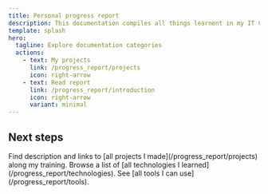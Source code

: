 ```yaml
---
title: Personal progress report
description: This documentation compiles all things learnent in my IT CFC training.
template: splash
hero:
  tagline: Explore documentation categories
  actions:
    - text: My projects
      link: /progress_report/projects
      icon: right-arrow
    - text: Read report
      link: /progress_report/introduction
      icon: right-arrow
      variant: minimal
---
```



## Next steps

<CardGrid stagger>
	<Card title="Projects realized" icon="rocket">
		Find description and links to [all projects I made](/progress_report/projects) along my training.
	</Card>
	<Card title="Technologies learned" icon="download">
		Browse a list of [all technologies I learned](/progress_report/technologies).
	</Card>
	<Card title="Tools used" icon="setting">
		See [all tools I can use](/progress_report/tools).
	</Card>
</CardGrid>
